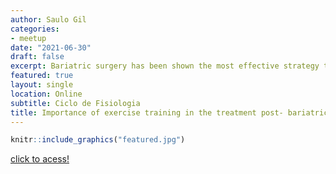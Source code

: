 ```yaml
---
author: Saulo Gil
categories:
- meetup
date: "2021-06-30"
draft: false
excerpt: Bariatric surgery has been shown the most effective strategy to treat morbid obesity. However, this procedure is not free adverse effects. In this sense, this lecture tells the results of our research on the effects of exercise training on health parameters of women undergoing bariatric surgery.
featured: true
layout: single
location: Online
subtitle: Ciclo de Fisiologia
title: Importance of exercise training in the treatment post- bariatric surgery (In portuguese)
---
```


```r
knitr::include_graphics("featured.jpg")
```

[click to acess!](https://www.youtube.com/watch?v=71SsynoU-1U)
